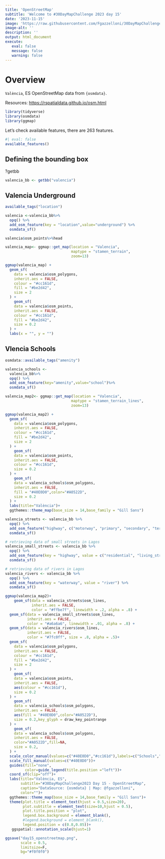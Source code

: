 ```yaml
---
title: 'OpenStreetMap'
subtitle: 'Welcome to #30DayMapChallenge 2023 day 15'
date: '2023-11-15'
image: 'https://raw.githubusercontent.com/Fgazzelloni/30DayMapChallenge/master/2023/day15_openstreetmap/day15_openstreetmap.png'
image-alt: ''
description: ''
output: html_document
execute: 
   eval: false
   message: false
   warning: false
---
```



# Overview

`València`, ES OpenStreetMap data from `{osmdata}`.


Resources: <https://rspatialdata.github.io/osm.html>


```r
library(tidyverse)
library(osmdata)
library(ggmap)
```


Let's check available features, there are 263 features.
```r
#| eval: false
available_features()
```


## Defining the bounding box

?getbb

```r
valencia_bb <- getbb("valencia")
```



## Valencia Underground

```r
available_tags("location")
```


```r
valencia <-valencia_bb%>%
  opq() %>%
  add_osm_feature(key = "location",value="underground") %>%
  osmdata_sf()

valencia$osm_points%>%head
```

```r
valencia_map<- ggmap::get_map(location = "Valencia",
                              maptype = "stamen_terrain",
                              zoom=13)
```


```r
ggmap(valencia_map) +
  geom_sf(
    data = valencia$osm_polygons,
    inherit.aes = FALSE,
    colour = "#cc161d",
    fill = "#be2d42",
    size = 2
  ) +
    geom_sf(
    data = valencia$osm_points,
    inherit.aes = FALSE,
    colour = "#cc161d",
    fill = "#be2d42",
    size = 0.2
  ) +
  labs(x = "", y = "")
```


## Vlencia Schools

```r
osmdata::available_tags("amenity")
```

```r
valencia_schools <-
  valencia_bb%>%
  opq() %>%
  add_osm_feature(key="amenity",value="school")%>%
  osmdata_sf()
```

```r
valencia_map2<- ggmap::get_map(location = "Valencia",
                              maptype = "stamen_terrain_lines",
                              zoom=13)
```


```r
ggmap(valencia_map2) +
  geom_sf(
    data = valencia$osm_polygons,
    inherit.aes = FALSE,
    colour = "#cc161d",
    fill = "#be2d42",
    size = 2
  ) +
    geom_sf(
    data = valencia$osm_points,
    inherit.aes = FALSE,
    colour = "#cc161d",
    size = 0.2
  ) +
    geom_sf(
    data = valencia_schools$osm_polygons,
    inherit.aes = FALSE,
    fill = "#40E0D0",color="#A0522D",
    size = 0.2
  ) +
  labs(title="València")+
  ggthemes::theme_map(base_size = 14,base_family = "Gill Sans")
```

```r
valencia_streets <- valencia_bb %>%
  opq() %>%
  add_osm_feature("highway", c("motorway", "primary", "secondary", "tertiary")) %>%
  osmdata_sf()

# retrieving data of small streets in Lagos
valencia_small_streets <- valencia_bb %>%
  opq() %>%
  add_osm_feature(key = "highway", value = c("residential", "living_street", "unclassified", "service", "footway")) %>%
  osmdata_sf()

# retrieving data of rivers in Lagos
valencia_rivers <- valencia_bb %>%
  opq() %>%
  add_osm_feature(key = "waterway", value = "river") %>%
  osmdata_sf()
```



```r
ggmap(valencia_map2)+
    geom_sf(data = valencia_streets$osm_lines, 
            inherit.aes = FALSE, 
            color = "#ffbe7f", linewidth = .2, alpha = .8) +
  geom_sf(data = valencia_small_streets$osm_lines, 
          inherit.aes = FALSE, 
          color = "#a6a6a6", linewidth = .01, alpha = .8) +
  geom_sf(data = valencia_rivers$osm_lines, 
          inherit.aes = FALSE, 
          color = "#7fc0ff", size = .8, alpha = .5)+
  geom_sf(
    data = valencia$osm_polygons,
    inherit.aes = FALSE,
    colour = "#cc161d",
    fill = "#be2d42",
    size = 2
  ) +
    geom_sf(
    data = valencia$osm_points,
    inherit.aes = FALSE,
    aes(colour = "#cc161d"),
    size = 0.2
  ) +
    geom_sf(
    data = valencia_schools$osm_polygons,
    inherit.aes = FALSE,
    aes(fill = "#40E0D0",color="#A0522D"),
    size = 0.2,key_glyph = draw_key_pointrange
  ) +
    geom_sf(
    data = valencia_schools$osm_polygons,
    inherit.aes = FALSE,
    color="#A0522D",fill=NA,
    size = 0.2,
  ) +
  scale_color_manual(values=c("#40E0D0","#cc161d"),labels=c("Schools","Underground"))+
  scale_fill_manual(values=c("#40E0D0"))+
  guides(fill="none",
         color=guide_legend(title.position ="left"))+
  coord_sf(clip="off")+
  labs(title="València, ES",
       subtitle="#30DayMapChallenge2023 Day 15 - OpenStreetMap",
       caption="DataSource: {osmdata} | Map: @fgazzelloni",
       color="")+
  ggthemes::theme_map(base_size = 14,base_family = "Gill Sans")+
  theme(plot.title = element_text(hjust = 0.5,size=20),
        plot.subtitle = element_text(size=10,hjust = 0.5),
        plot.title.position = "plot",
        legend.box.background = element_blank(),
        #legend.background = element_blank(),
        legend.position = c(0.8,0.05))+
   ggspatial::annotation_scale(hjust=1)
```

```r
ggsave("day15_openstreetmap.png",
       scale = 0.5,
       limitsize=F,
       bg="#f0f0f0")
```


